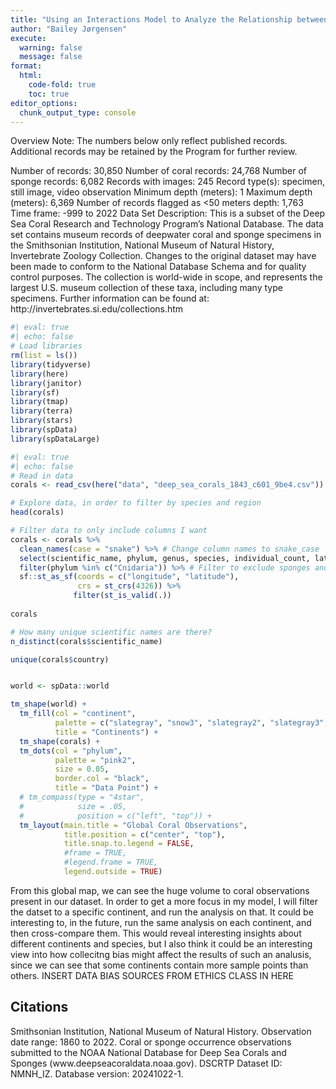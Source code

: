 ```yaml
---
title: "Using an Interactions Model to Analyze the Relationship between Deep Sea Corals, Latitude, and Ocean Depth"
author: "Bailey Jørgensen"
execute:
  warning: false
  message: false
format:
  html:
    code-fold: true
    toc: true
editor_options: 
  chunk_output_type: console
---
```


Overview
Note: The numbers below only reflect published records. Additional records may be retained by the Program for further review.

Number of records: 30,850
Number of coral records: 24,768
Number of sponge records: 6,082
Records with images: 245
Record type(s): specimen, still image, video observation
Minimum depth (meters): 1
Maximum depth (meters): 6,369
Number of records flagged as <50 meters depth: 1,763
Time frame: -999 to 2022
Data Set Description: This is a subset of the Deep Sea Coral Research and Technology Program’s National Database. The data set contains museum records of deepwater coral and sponge specimens in the Smithsonian Institution, National Museum of Natural History, Invertebrate Zoology Collection. Changes to the original dataset may have been made to conform to the National Database Schema and for quality control purposes. The collection is world-wide in scope, and represents the largest U.S. museum collection of these taxa, including many type specimens. Further information can be found at: http://invertebrates.si.edu/collections.htm


```r
#| eval: true
#| echo: false
# Load libraries
rm(list = ls())
library(tidyverse)
library(here)
library(janitor)
library(sf)
library(tmap)
library(terra)
library(stars)
library(spData)
library(spDataLarge)
```

```r
#| eval: true
#| echo: false
# Read in data
corals <- read_csv(here("data", "deep_sea_corals_1843_c601_9be4.csv"))
```

```r
# Explore data, in order to filter by species and region
head(corals)
```

```r
# Filter data to only include columns I want
corals <- corals %>% 
  clean_names(case = "snake") %>% # Change column names to snake_case
  select(scientific_name, phylum, genus, species, individual_count, latitude, longitude, depth_in_meters, country) %>% # Choose columns I want
  filter(phylum %in% c("Cnidaria")) %>% # Filter to exclude sponges and NA row
  sf::st_as_sf(coords = c("longitude", "latitude"),
               crs = st_crs(4326)) %>% 
              filter(st_is_valid(.))
  
corals
```

```r
# How many unique scientific names are there?
n_distinct(corals$scientific_name)
```

```r
unique(corals$country)
```

```r

```


```r
world <- spData::world

tm_shape(world) +
  tm_fill(col = "continent",
          palette = c("slategray", "snow3", "slategray2", "slategray3", "slategray4", "lightslategrey", "lightsteelblue4", "snow4"),
          title = "Continents") +
  tm_shape(corals) +
  tm_dots(col = "phylum",
          palette = "pink2",
          size = 0.05,
          border.col = "black",
          title = "Data Point") +
  # tm_compass(type = "4star",
  #            size = .05,
  #            position = c("left", "top")) +
  tm_layout(main.title = "Global Coral Observations",
            title.position = c("center", "top"),
            title.snap.to.legend = FALSE,
            #frame = TRUE, 
            #legend.frame = TRUE,
            legend.outside = TRUE)
```

From this global map, we can see the huge volume to coral observations present in our dataset. In order to get a more focus in my model, I will filter the datset to a specific continent, and run the analysis on that. It could be interesting to, in the future, run the same analysis on each continent, and then cross-compare them. This would reveal interesting insights about different continents and species, but I also think it could be an interesting view into how collecitng bias might affect the results of such an analusis, since we can see that some continents contain more sample points than others. INSERT DATA BIAS SOURCES FROM ETHICS CLASS IN HERE











## Citations

Smithsonian Institution, National Museum of Natural History. Observation date range: 1860 to 2022. Coral or sponge occurrence observations submitted to the NOAA National Database for Deep Sea Corals and Sponges (www.deepseacoraldata.noaa.gov). DSCRTP Dataset ID: NMNH_IZ. Database version: 20241022-1.



